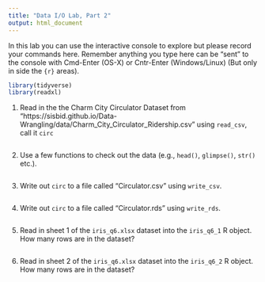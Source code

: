 ```yaml
---
title: "Data I/O Lab, Part 2"
output: html_document
---
```


In this lab you can use the interactive console to explore but please record your commands here. Remember anything you type here can be "sent" to the console with Cmd-Enter (OS-X) or Cntr-Enter (Windows/Linux) (But only in side the ```{r}``` areas).

```r
library(tidyverse)
library(readxl)
```


1. Read in the the Charm City Circulator Dataset from "https://sisbid.github.io/Data-Wrangling/data/Charm_City_Circulator_Ridership.csv" using `read_csv`, call it `circ`

```r

```

2. Use a few functions to check out the data (e.g., `head()`, `glimpse()`, `str()` etc.).

```r

```

3. Write out `circ` to a file called "Circulator.csv" using `write_csv`.

```r

```

4. Write out `circ` to a file called "Circulator.rds" using `write_rds`.

```r

```

5. Read in sheet 1 of the `iris_q6.xlsx` dataset into the `iris_q6_1` R object. How many rows are in the dataset?

```r

```

6. Read in sheet 2 of the `iris_q6.xlsx` dataset into the `iris_q6_2` R object. How many rows are in the dataset?

```r

```
